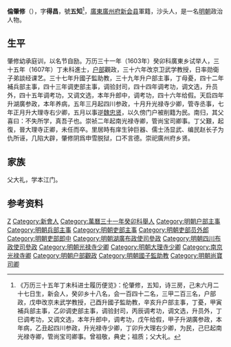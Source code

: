 '''倫肇修'''（{{bd|？||？||}}），字'''得昌'''，號'''五知'''<ref>《万历三十五年丁未科进士履历便览》：伦肇修，五知，诗三房，己未六月二十七日生，新会人，癸卯乡十八名，会一百四十二名，三甲二百三名，户部政，戊申改京未武学教授，己酉升國子監助教，辛亥升户部主事，丁憂，甲寅補兵部主事，乙卯调吏部主事，调验封司，丙辰调考功，调文选，升员外，丁巳调考功，又调文选，本年升郎中，调考功，戊午给假，甲子升湖廣参政，本年病，乙丑起四川参政，升光禄寺少卿，丁卯升大理右少卿，为民，己巳起南光禄寺卿，管尚宝司卿事。曾祖敬，典史；祖质；父大礼。</ref>，[[廣東|廣東]][[廣州府|廣州府]][[新会县|新会县]]軍籍，沙头人，是一名[[明朝|明朝]]政治人物。

== 生平 ==
肇修幼承庭训，以名节自励。万历三十一年（1603年）癸卯科廣東乡试举人，三十五年（1607年）丁未科進士，[[户部|户部]]觀政，三十六年改京卫武学教授，日率勋衛子弟談经课艺。三十七年升國子監助教，三十九年升户部主事，丁母憂，四十二年補兵部主事，四十三年调吏部主事，调验封司，四十四年调考功，调文选，升员外，四十五年调考功，又调文选，本年升郎中，调考功，四十六年给假。天启四年升湖廣参政，本年养病，五年三月起四川参政，十月升光禄寺少卿，管寺丞事，七年正月升大理寺右少卿，五月以事逆[[魏忠贤|魏忠贤]]，以久傍门户被削籍为民。南归，其父喜曰：不失所学，真吾子也。崇祯二年起南光禄寺卿，管尚宝司卿事。丁父艱，起復，晉大理寺正卿，未任而卒。里居時有庠生钟巨器、儒士汤显武、编民赵长子为仇所诬，几陷大辟，肇修阴爲申雪脱狱，口不言德。崇祀廣州府乡贤。

== 家族 ==
父大礼，学本江门。

==参考资料==
{{reflist}}

{{萬曆三十五年丁未科殿試金榜}}

{{Authority control}}

{{DEFAULTSORT:}}
[[Category:伦姓|Z]]
[[Category:新會人|Category:新會人]]
[[Category:萬曆三十一年癸卯科舉人|Category:萬曆三十一年癸卯科舉人]]
[[Category:明朝户部主事|Category:明朝户部主事]]
[[Category:明朝兵部主事|Category:明朝兵部主事]]
[[Category:明朝吏部主事|Category:明朝吏部主事]]
[[Category:明朝吏部员外郎|Category:明朝吏部员外郎]]
[[Category:明朝吏部郎中|Category:明朝吏部郎中]]
[[Category:明朝湖廣布政使司參政|Category:明朝湖廣布政使司參政]]
[[Category:明朝四川布政使司參政|Category:明朝四川布政使司參政]]
[[Category:明朝光禄寺少卿|Category:明朝光禄寺少卿]]
[[Category:明朝大理寺少卿|Category:明朝大理寺少卿]]
[[Category:南京光禄寺卿|Category:南京光禄寺卿]]
[[Category:明朝户部觀政|Category:明朝户部觀政]]
[[Category:明朝國子監助教|Category:明朝國子監助教]]
[[Category:明朝尚寶司卿|Category:明朝尚寶司卿]]


{{明朝人物小作品}}